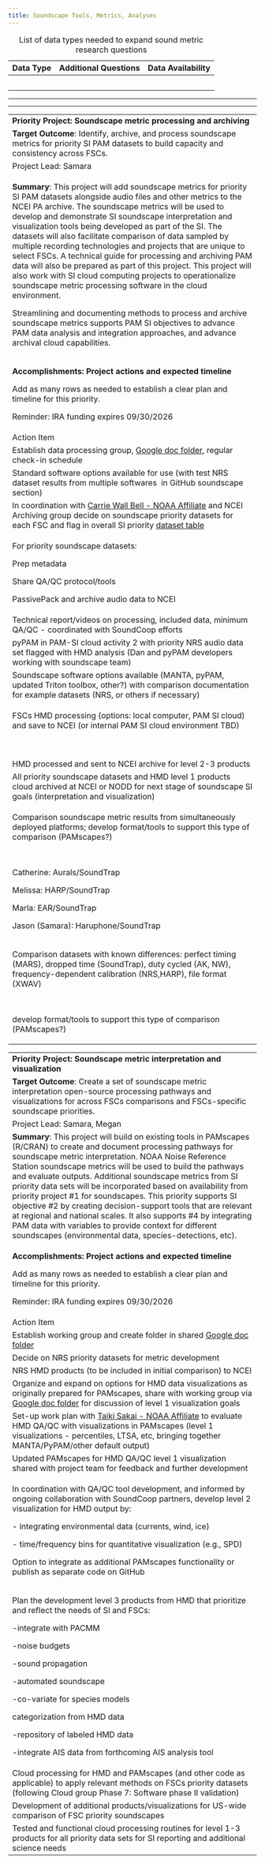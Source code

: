 ```yaml
---
title: Soundscape Tools, Metrics, Analyses
---
```


| Data Type | Additional Questions | Data Availability |
|-----------|----------------------|-------------------|
|           |                      |                   |
|           |                      |                   |
|           |                      |                   |
|           |                      |                   |
|           |                      |                   |

: List of data types needed to expand sound metric research questions

------------------------------------------------------------------------

------------------------------------------------------------------------

+---------------------------------------------------------------------------------------------------------------------------------------------------------------------------------------------------------------------------------------------------------------------------------------------------------------------------------------------------------------------------------------------------------------------------------------------------------------------------------------------------------------------------------------------------------------------------------------------------------------------------------------------------------------------------------------------------------------+
| **Priority Project: Soundscape metric processing and archiving**                                                                                                                                                                                                                                                                                                                                                                                                                                                                                                                                                                                                                                              |
+---------------------------------------------------------------------------------------------------------------------------------------------------------------------------------------------------------------------------------------------------------------------------------------------------------------------------------------------------------------------------------------------------------------------------------------------------------------------------------------------------------------------------------------------------------------------------------------------------------------------------------------------------------------------------------------------------------------+
| **Target Outcome**: Identify, archive, and process soundscape metrics for priority SI PAM datasets to build capacity and consistency across FSCs.                                                                                                                                                                                                                                                                                                                                                                                                                                                                                                                                                             |
+---------------------------------------------------------------------------------------------------------------------------------------------------------------------------------------------------------------------------------------------------------------------------------------------------------------------------------------------------------------------------------------------------------------------------------------------------------------------------------------------------------------------------------------------------------------------------------------------------------------------------------------------------------------------------------------------------------------+
| Project Lead: Samara                                                                                                                                                                                                                                                                                                                                                                                                                                                                                                                                                                                                                                                                                          |
+---------------------------------------------------------------------------------------------------------------------------------------------------------------------------------------------------------------------------------------------------------------------------------------------------------------------------------------------------------------------------------------------------------------------------------------------------------------------------------------------------------------------------------------------------------------------------------------------------------------------------------------------------------------------------------------------------------------+
| **Summary**: This project will add soundscape metrics for priority SI PAM datasets alongside audio files and other metrics to the NCEI PA archive. The soundscape metrics will be used to develop and demonstrate SI soundscape interpretation and visualization tools being developed as part of the SI. The datasets will also facilitate comparison of data sampled by multiple recording technologies and projects that are unique to select FSCs. A technical guide for processing and archiving PAM data will also be prepared as part of this project. This project will also work with SI cloud computing projects to operationalize soundscape metric processing software in the cloud environment.  |
|                                                                                                                                                                                                                                                                                                                                                                                                                                                                                                                                                                                                                                                                                                               |
| Streamlining and documenting methods to process and archive soundscape metrics supports PAM SI objectives to advance PAM data analysis and integration approaches, and advance archival cloud capabilities.                                                                                                                                                                                                                                                                                                                                                                                                                                                                                                   |
+---------------------------------------------------------------------------------------------------------------------------------------------------------------------------------------------------------------------------------------------------------------------------------------------------------------------------------------------------------------------------------------------------------------------------------------------------------------------------------------------------------------------------------------------------------------------------------------------------------------------------------------------------------------------------------------------------------------+
| **Accomplishments: Project actions and expected timeline**                                                                                                                                                                                                                                                                                                                                                                                                                                                                                                                                                                                                                                                    |
|                                                                                                                                                                                                                                                                                                                                                                                                                                                                                                                                                                                                                                                                                                               |
| Add as many rows as needed to establish a clear plan and timeline for this priority.                                                                                                                                                                                                                                                                                                                                                                                                                                                                                                                                                                                                                          |
|                                                                                                                                                                                                                                                                                                                                                                                                                                                                                                                                                                                                                                                                                                               |
| Reminder: IRA funding expires 09/30/2026                                                                                                                                                                                                                                                                                                                                                                                                                                                                                                                                                                                                                                                                      |
+---------------------------------------------------------------------------------------------------------------------------------------------------------------------------------------------------------------------------------------------------------------------------------------------------------------------------------------------------------------------------------------------------------------------------------------------------------------------------------------------------------------------------------------------------------------------------------------------------------------------------------------------------------------------------------------------------------------+
| Action Item                                                                                                                                                                                                                                                                                                                                                                                                                                                                                                                                                                                                                                                                                                   |
+---------------------------------------------------------------------------------------------------------------------------------------------------------------------------------------------------------------------------------------------------------------------------------------------------------------------------------------------------------------------------------------------------------------------------------------------------------------------------------------------------------------------------------------------------------------------------------------------------------------------------------------------------------------------------------------------------------------+
| Establish data processing group, [Google doc folder](https://drive.google.com/drive/folders/1PBQbyajbFgidBvQER1vFL6e_WEQZSLm0?usp=drive_link), regular check-in schedule                                                                                                                                                                                                                                                                                                                                                                                                                                                                                                                                      |
+---------------------------------------------------------------------------------------------------------------------------------------------------------------------------------------------------------------------------------------------------------------------------------------------------------------------------------------------------------------------------------------------------------------------------------------------------------------------------------------------------------------------------------------------------------------------------------------------------------------------------------------------------------------------------------------------------------------+
| Standard software options available for use (with test NRS dataset results from multiple softwares  in GitHub soundscape section)                                                                                                                                                                                                                                                                                                                                                                                                                                                                                                                                                                             |
+---------------------------------------------------------------------------------------------------------------------------------------------------------------------------------------------------------------------------------------------------------------------------------------------------------------------------------------------------------------------------------------------------------------------------------------------------------------------------------------------------------------------------------------------------------------------------------------------------------------------------------------------------------------------------------------------------------------+
| In coordination with [Carrie Wall Bell - NOAA Affiliate](mailto:carrie.wall@noaa.gov) and NCEI Archiving group decide on soundscape priority datasets for each FSC and flag in overall SI priority [dataset table](https://docs.google.com/presentation/d/1TewDhV21FjX2ANAzedxMR5s_q94eciiu-iTafjJRUVM/edit#slide=id.g2c4705a5e9b_0_35)                                                                                                                                                                                                                                                                                                                                                                       |
+---------------------------------------------------------------------------------------------------------------------------------------------------------------------------------------------------------------------------------------------------------------------------------------------------------------------------------------------------------------------------------------------------------------------------------------------------------------------------------------------------------------------------------------------------------------------------------------------------------------------------------------------------------------------------------------------------------------+
| For priority soundscape datasets:                                                                                                                                                                                                                                                                                                                                                                                                                                                                                                                                                                                                                                                                             |
|                                                                                                                                                                                                                                                                                                                                                                                                                                                                                                                                                                                                                                                                                                               |
| Prep metadata                                                                                                                                                                                                                                                                                                                                                                                                                                                                                                                                                                                                                                                                                                 |
|                                                                                                                                                                                                                                                                                                                                                                                                                                                                                                                                                                                                                                                                                                               |
| Share QA/QC protocol/tools                                                                                                                                                                                                                                                                                                                                                                                                                                                                                                                                                                                                                                                                                    |
|                                                                                                                                                                                                                                                                                                                                                                                                                                                                                                                                                                                                                                                                                                               |
| PassivePack and archive audio data to NCEI                                                                                                                                                                                                                                                                                                                                                                                                                                                                                                                                                                                                                                                                    |
+---------------------------------------------------------------------------------------------------------------------------------------------------------------------------------------------------------------------------------------------------------------------------------------------------------------------------------------------------------------------------------------------------------------------------------------------------------------------------------------------------------------------------------------------------------------------------------------------------------------------------------------------------------------------------------------------------------------+
| Technical report/videos on processing, included data, minimum QA/QC - coordinated with SoundCoop efforts                                                                                                                                                                                                                                                                                                                                                                                                                                                                                                                                                                                                      |
+---------------------------------------------------------------------------------------------------------------------------------------------------------------------------------------------------------------------------------------------------------------------------------------------------------------------------------------------------------------------------------------------------------------------------------------------------------------------------------------------------------------------------------------------------------------------------------------------------------------------------------------------------------------------------------------------------------------+
| pyPAM in PAM-SI cloud activity 2 with priority NRS audio data set flagged with HMD analysis (Dan and pyPAM developers working with soundscape team)                                                                                                                                                                                                                                                                                                                                                                                                                                                                                                                                                           |
+---------------------------------------------------------------------------------------------------------------------------------------------------------------------------------------------------------------------------------------------------------------------------------------------------------------------------------------------------------------------------------------------------------------------------------------------------------------------------------------------------------------------------------------------------------------------------------------------------------------------------------------------------------------------------------------------------------------+
| Soundscape software options available (MANTA, pyPAM, updated Triton toolbox, other?) with comparison documentation for example datasets (NRS, or others if necessary)                                                                                                                                                                                                                                                                                                                                                                                                                                                                                                                                         |
+---------------------------------------------------------------------------------------------------------------------------------------------------------------------------------------------------------------------------------------------------------------------------------------------------------------------------------------------------------------------------------------------------------------------------------------------------------------------------------------------------------------------------------------------------------------------------------------------------------------------------------------------------------------------------------------------------------------+
| FSCs HMD processing (options: local computer, PAM SI cloud) and save to NCEI (or internal PAM SI cloud environment TBD)                                                                                                                                                                                                                                                                                                                                                                                                                                                                                                                                                                                       |
|                                                                                                                                                                                                                                                                                                                                                                                                                                                                                                                                                                                                                                                                                                               |
| \                                                                                                                                                                                                                                                                                                                                                                                                                                                                                                                                                                                                                                                                                                             |
+---------------------------------------------------------------------------------------------------------------------------------------------------------------------------------------------------------------------------------------------------------------------------------------------------------------------------------------------------------------------------------------------------------------------------------------------------------------------------------------------------------------------------------------------------------------------------------------------------------------------------------------------------------------------------------------------------------------+
| HMD processed and sent to NCEI archive for level 2-3 products                                                                                                                                                                                                                                                                                                                                                                                                                                                                                                                                                                                                                                                 |
+---------------------------------------------------------------------------------------------------------------------------------------------------------------------------------------------------------------------------------------------------------------------------------------------------------------------------------------------------------------------------------------------------------------------------------------------------------------------------------------------------------------------------------------------------------------------------------------------------------------------------------------------------------------------------------------------------------------+
| All priority soundscape datasets and HMD level 1 products cloud archived at NCEI or NODD for next stage of soundscape SI goals (interpretation and visualization)                                                                                                                                                                                                                                                                                                                                                                                                                                                                                                                                             |
+---------------------------------------------------------------------------------------------------------------------------------------------------------------------------------------------------------------------------------------------------------------------------------------------------------------------------------------------------------------------------------------------------------------------------------------------------------------------------------------------------------------------------------------------------------------------------------------------------------------------------------------------------------------------------------------------------------------+
| Comparison soundscape metric results from simultaneously deployed platforms; develop format/tools to support this type of comparison (PAMscapes?)                                                                                                                                                                                                                                                                                                                                                                                                                                                                                                                                                             |
|                                                                                                                                                                                                                                                                                                                                                                                                                                                                                                                                                                                                                                                                                                               |
| \                                                                                                                                                                                                                                                                                                                                                                                                                                                                                                                                                                                                                                                                                                             |
|                                                                                                                                                                                                                                                                                                                                                                                                                                                                                                                                                                                                                                                                                                               |
| Catherine: Aurals/SoundTrap                                                                                                                                                                                                                                                                                                                                                                                                                                                                                                                                                                                                                                                                                   |
|                                                                                                                                                                                                                                                                                                                                                                                                                                                                                                                                                                                                                                                                                                               |
| Melissa: HARP/SoundTrap                                                                                                                                                                                                                                                                                                                                                                                                                                                                                                                                                                                                                                                                                       |
|                                                                                                                                                                                                                                                                                                                                                                                                                                                                                                                                                                                                                                                                                                               |
| Marla: EAR/SoundTrap                                                                                                                                                                                                                                                                                                                                                                                                                                                                                                                                                                                                                                                                                          |
|                                                                                                                                                                                                                                                                                                                                                                                                                                                                                                                                                                                                                                                                                                               |
| Jason (Samara): Haruphone/SoundTrap                                                                                                                                                                                                                                                                                                                                                                                                                                                                                                                                                                                                                                                                           |
+---------------------------------------------------------------------------------------------------------------------------------------------------------------------------------------------------------------------------------------------------------------------------------------------------------------------------------------------------------------------------------------------------------------------------------------------------------------------------------------------------------------------------------------------------------------------------------------------------------------------------------------------------------------------------------------------------------------+
| Comparison datasets with known differences: perfect timing (MARS), dropped time (SoundTrap), duty cycled (AK, NW), frequency-dependent calibration (NRS,HARP), file format (XWAV)                                                                                                                                                                                                                                                                                                                                                                                                                                                                                                                             |
|                                                                                                                                                                                                                                                                                                                                                                                                                                                                                                                                                                                                                                                                                                               |
| \                                                                                                                                                                                                                                                                                                                                                                                                                                                                                                                                                                                                                                                                                                             |
|                                                                                                                                                                                                                                                                                                                                                                                                                                                                                                                                                                                                                                                                                                               |
| develop format/tools to support this type of comparison (PAMscapes?)                                                                                                                                                                                                                                                                                                                                                                                                                                                                                                                                                                                                                                          |
+---------------------------------------------------------------------------------------------------------------------------------------------------------------------------------------------------------------------------------------------------------------------------------------------------------------------------------------------------------------------------------------------------------------------------------------------------------------------------------------------------------------------------------------------------------------------------------------------------------------------------------------------------------------------------------------------------------------+

+-----------------------------------------------------------------------------------------------------------------------------------------------------------------------------------------------------------------------------------------------------------------------------------------------------------------------------------------------------------------------------------------------------------------------------------------------------------------------------------------------------------------------------------------------------------------------------------------------------------------------------------------------------------------------------------------------------------+
| **Priority Project: Soundscape metric interpretation and visualization**                                                                                                                                                                                                                                                                                                                                                                                                                                                                                                                                                                                                                                  |
+-----------------------------------------------------------------------------------------------------------------------------------------------------------------------------------------------------------------------------------------------------------------------------------------------------------------------------------------------------------------------------------------------------------------------------------------------------------------------------------------------------------------------------------------------------------------------------------------------------------------------------------------------------------------------------------------------------------+
| **Target Outcome**: Create a set of soundscape metric interpretation open-source processing pathways and visualizations for across FSCs comparisons and FSCs-specific soundscape priorities.                                                                                                                                                                                                                                                                                                                                                                                                                                                                                                              |
+-----------------------------------------------------------------------------------------------------------------------------------------------------------------------------------------------------------------------------------------------------------------------------------------------------------------------------------------------------------------------------------------------------------------------------------------------------------------------------------------------------------------------------------------------------------------------------------------------------------------------------------------------------------------------------------------------------------+
| Project Lead: Samara, Megan                                                                                                                                                                                                                                                                                                                                                                                                                                                                                                                                                                                                                                                                               |
+-----------------------------------------------------------------------------------------------------------------------------------------------------------------------------------------------------------------------------------------------------------------------------------------------------------------------------------------------------------------------------------------------------------------------------------------------------------------------------------------------------------------------------------------------------------------------------------------------------------------------------------------------------------------------------------------------------------+
| **Summary**: This project will build on existing tools in PAMscapes (R/CRAN) to create and document processing pathways for soundscape metric interpretation. NOAA Noise Reference Station soundscape metrics will be used to build the pathways and evaluate outputs. Additional soundscape metrics from SI priority data sets will be incorporated based on availability from priority project #1 for soundscapes. This priority supports SI objective #2 by creating decision-support tools that are relevant at regional and national scales. It also supports #4 by integrating PAM data with variables to provide context for different soundscapes (environmental data, species-detections, etc).  |
+-----------------------------------------------------------------------------------------------------------------------------------------------------------------------------------------------------------------------------------------------------------------------------------------------------------------------------------------------------------------------------------------------------------------------------------------------------------------------------------------------------------------------------------------------------------------------------------------------------------------------------------------------------------------------------------------------------------+
| **Accomplishments: Project actions and expected timeline**                                                                                                                                                                                                                                                                                                                                                                                                                                                                                                                                                                                                                                                |
|                                                                                                                                                                                                                                                                                                                                                                                                                                                                                                                                                                                                                                                                                                           |
| Add as many rows as needed to establish a clear plan and timeline for this priority.                                                                                                                                                                                                                                                                                                                                                                                                                                                                                                                                                                                                                      |
|                                                                                                                                                                                                                                                                                                                                                                                                                                                                                                                                                                                                                                                                                                           |
| Reminder: IRA funding expires 09/30/2026                                                                                                                                                                                                                                                                                                                                                                                                                                                                                                                                                                                                                                                                  |
+-----------------------------------------------------------------------------------------------------------------------------------------------------------------------------------------------------------------------------------------------------------------------------------------------------------------------------------------------------------------------------------------------------------------------------------------------------------------------------------------------------------------------------------------------------------------------------------------------------------------------------------------------------------------------------------------------------------+
| Action Item                                                                                                                                                                                                                                                                                                                                                                                                                                                                                                                                                                                                                                                                                               |
+-----------------------------------------------------------------------------------------------------------------------------------------------------------------------------------------------------------------------------------------------------------------------------------------------------------------------------------------------------------------------------------------------------------------------------------------------------------------------------------------------------------------------------------------------------------------------------------------------------------------------------------------------------------------------------------------------------------+
| Establish working group and create folder in shared [Google doc folder](https://drive.google.com/drive/folders/1PBQbyajbFgidBvQER1vFL6e_WEQZSLm0?usp=drive_link)                                                                                                                                                                                                                                                                                                                                                                                                                                                                                                                                          |
+-----------------------------------------------------------------------------------------------------------------------------------------------------------------------------------------------------------------------------------------------------------------------------------------------------------------------------------------------------------------------------------------------------------------------------------------------------------------------------------------------------------------------------------------------------------------------------------------------------------------------------------------------------------------------------------------------------------+
| Decide on NRS priority datasets for metric development                                                                                                                                                                                                                                                                                                                                                                                                                                                                                                                                                                                                                                                    |
+-----------------------------------------------------------------------------------------------------------------------------------------------------------------------------------------------------------------------------------------------------------------------------------------------------------------------------------------------------------------------------------------------------------------------------------------------------------------------------------------------------------------------------------------------------------------------------------------------------------------------------------------------------------------------------------------------------------+
| NRS HMD products (to be included in initial comparison) to NCEI                                                                                                                                                                                                                                                                                                                                                                                                                                                                                                                                                                                                                                           |
+-----------------------------------------------------------------------------------------------------------------------------------------------------------------------------------------------------------------------------------------------------------------------------------------------------------------------------------------------------------------------------------------------------------------------------------------------------------------------------------------------------------------------------------------------------------------------------------------------------------------------------------------------------------------------------------------------------------+
| Organize and expand on options for HMD data visualizations as originally prepared for PAMscapes, share with working group via [Google doc folder](https://drive.google.com/drive/folders/1PBQbyajbFgidBvQER1vFL6e_WEQZSLm0?usp=drive_link) for discussion of level 1 visualization goals                                                                                                                                                                                                                                                                                                                                                                                                                  |
+-----------------------------------------------------------------------------------------------------------------------------------------------------------------------------------------------------------------------------------------------------------------------------------------------------------------------------------------------------------------------------------------------------------------------------------------------------------------------------------------------------------------------------------------------------------------------------------------------------------------------------------------------------------------------------------------------------------+
| Set-up work plan with [Taiki Sakai - NOAA Affiliate](mailto:taiki.sakai@noaa.gov) to evaluate HMD QA/QC with visualizations in PAMscapes (level 1 visualizations - percentiles, LTSA, etc, bringing together MANTA/PyPAM/other default output)                                                                                                                                                                                                                                                                                                                                                                                                                                                            |
+-----------------------------------------------------------------------------------------------------------------------------------------------------------------------------------------------------------------------------------------------------------------------------------------------------------------------------------------------------------------------------------------------------------------------------------------------------------------------------------------------------------------------------------------------------------------------------------------------------------------------------------------------------------------------------------------------------------+
| Updated PAMscapes for HMD QA/QC level 1 visualization shared with project team for feedback and further development                                                                                                                                                                                                                                                                                                                                                                                                                                                                                                                                                                                       |
+-----------------------------------------------------------------------------------------------------------------------------------------------------------------------------------------------------------------------------------------------------------------------------------------------------------------------------------------------------------------------------------------------------------------------------------------------------------------------------------------------------------------------------------------------------------------------------------------------------------------------------------------------------------------------------------------------------------+
| In coordination with QA/QC tool development, and informed by ongoing collaboration with SoundCoop partners, develop level 2 visualization for HMD output by:                                                                                                                                                                                                                                                                                                                                                                                                                                                                                                                                              |
|                                                                                                                                                                                                                                                                                                                                                                                                                                                                                                                                                                                                                                                                                                           |
| \- integrating environmental data (currents, wind, ice)                                                                                                                                                                                                                                                                                                                                                                                                                                                                                                                                                                                                                                                   |
|                                                                                                                                                                                                                                                                                                                                                                                                                                                                                                                                                                                                                                                                                                           |
| \- time/frequency bins for quantitative visualization (e.g., SPD)                                                                                                                                                                                                                                                                                                                                                                                                                                                                                                                                                                                                                                         |
|                                                                                                                                                                                                                                                                                                                                                                                                                                                                                                                                                                                                                                                                                                           |
| Option to integrate as additional PAMscapes functionality or publish as separate code on GitHub                                                                                                                                                                                                                                                                                                                                                                                                                                                                                                                                                                                                           |
+-----------------------------------------------------------------------------------------------------------------------------------------------------------------------------------------------------------------------------------------------------------------------------------------------------------------------------------------------------------------------------------------------------------------------------------------------------------------------------------------------------------------------------------------------------------------------------------------------------------------------------------------------------------------------------------------------------------+
| Plan the development level 3 products from HMD that prioritize and reflect the needs of SI and FSCs:                                                                                                                                                                                                                                                                                                                                                                                                                                                                                                                                                                                                      |
|                                                                                                                                                                                                                                                                                                                                                                                                                                                                                                                                                                                                                                                                                                           |
| -integrate with PACMM                                                                                                                                                                                                                                                                                                                                                                                                                                                                                                                                                                                                                                                                                     |
|                                                                                                                                                                                                                                                                                                                                                                                                                                                                                                                                                                                                                                                                                                           |
| -noise budgets                                                                                                                                                                                                                                                                                                                                                                                                                                                                                                                                                                                                                                                                                            |
|                                                                                                                                                                                                                                                                                                                                                                                                                                                                                                                                                                                                                                                                                                           |
| -sound propagation                                                                                                                                                                                                                                                                                                                                                                                                                                                                                                                                                                                                                                                                                        |
|                                                                                                                                                                                                                                                                                                                                                                                                                                                                                                                                                                                                                                                                                                           |
| -automated soundscape                                                                                                                                                                                                                                                                                                                                                                                                                                                                                                                                                                                                                                                                                     |
|                                                                                                                                                                                                                                                                                                                                                                                                                                                                                                                                                                                                                                                                                                           |
| -co-variate for species models                                                                                                                                                                                                                                                                                                                                                                                                                                                                                                                                                                                                                                                                            |
|                                                                                                                                                                                                                                                                                                                                                                                                                                                                                                                                                                                                                                                                                                           |
| categorization from HMD data                                                                                                                                                                                                                                                                                                                                                                                                                                                                                                                                                                                                                                                                              |
|                                                                                                                                                                                                                                                                                                                                                                                                                                                                                                                                                                                                                                                                                                           |
| -repository of labeled HMD data                                                                                                                                                                                                                                                                                                                                                                                                                                                                                                                                                                                                                                                                           |
|                                                                                                                                                                                                                                                                                                                                                                                                                                                                                                                                                                                                                                                                                                           |
| -integrate AIS data from forthcoming AIS analysis tool                                                                                                                                                                                                                                                                                                                                                                                                                                                                                                                                                                                                                                                    |
+-----------------------------------------------------------------------------------------------------------------------------------------------------------------------------------------------------------------------------------------------------------------------------------------------------------------------------------------------------------------------------------------------------------------------------------------------------------------------------------------------------------------------------------------------------------------------------------------------------------------------------------------------------------------------------------------------------------+
| Cloud processing for HMD and PAMscapes (and other code as applicable) to apply relevant methods on FSCs priority datasets (following Cloud group Phase 7: Software phase II validation)                                                                                                                                                                                                                                                                                                                                                                                                                                                                                                                   |
+-----------------------------------------------------------------------------------------------------------------------------------------------------------------------------------------------------------------------------------------------------------------------------------------------------------------------------------------------------------------------------------------------------------------------------------------------------------------------------------------------------------------------------------------------------------------------------------------------------------------------------------------------------------------------------------------------------------+
| Development of additional products/visualizations for US-wide comparison of FSC priority soundscapes                                                                                                                                                                                                                                                                                                                                                                                                                                                                                                                                                                                                      |
+-----------------------------------------------------------------------------------------------------------------------------------------------------------------------------------------------------------------------------------------------------------------------------------------------------------------------------------------------------------------------------------------------------------------------------------------------------------------------------------------------------------------------------------------------------------------------------------------------------------------------------------------------------------------------------------------------------------+
| Tested and functional cloud processing routines for level 1-3 products for all priority data sets for SI reporting and additional science needs                                                                                                                                                                                                                                                                                                                                                                                                                                                                                                                                                           |
+-----------------------------------------------------------------------------------------------------------------------------------------------------------------------------------------------------------------------------------------------------------------------------------------------------------------------------------------------------------------------------------------------------------------------------------------------------------------------------------------------------------------------------------------------------------------------------------------------------------------------------------------------------------------------------------------------------------+
